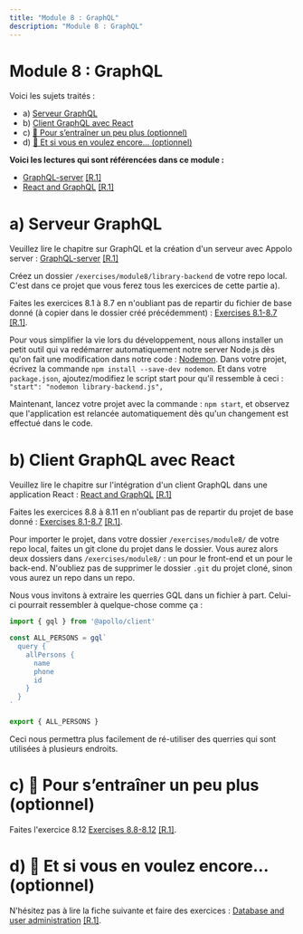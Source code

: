 ```yaml
---
title: "Module 8 : GraphQL"
description: "Module 8 : GraphQL"
---
```


# Module 8 : GraphQL

Voici les sujets traités :
- a) [Serveur GraphQL](#a)
- b) [Client GraphQL avec React](#b)
- c) [🍬 Pour s’entraîner un peu plus (optionnel)](#c)
- d) [🍬 Et si vous en voulez encore... (optionnel)](#d)

**Voici les lectures qui sont référencées dans ce module :**
- [GraphQL-server](https://fullstackopen.com/en/part8/graph_ql_server) [[R.1]](/references/#r1)
- [React and GraphQL](https://fullstackopen.com/en/part8/react_and_graph_ql) [[R.1]](/references/#r1)

# <a id="a"></a>a) Serveur GraphQL

Veuillez lire le chapitre sur GraphQL et la création d'un serveur avec Appolo server : [GraphQL-server](ttps://fullstackopen.com/en/part8/graph_ql_server) [[R.1]](/references/#r1)

Créez un dossier `/exercises/module8/library-backend` de votre repo local. C'est dans ce projet que vous ferez tous les exercices de cette partie a).

Faites les exercices 8.1 à 8.7 en n'oubliant pas de repartir du fichier de base donné (à copier dans le dossier créé précédemment) : [Exercises 8.1-8.7](https://fullstackopen.com/en/part8/graph_ql_server#exercises-8-1-8-7) [[R.1]](/references/#r1).

Pour vous simplifier la vie lors du développement, nous allons installer un petit outil qui va redémarrer automatiquement notre server Node.js dès qu'on fait une modification dans notre code : [Nodemon](https://nodemon.io/). Dans votre projet, écrivez la commande `npm install --save-dev nodemon`. Et dans votre `package.json`, ajoutez/modifiez le script start pour qu'il ressemble à ceci : `"start": "nodemon library-backend.js",`

Maintenant, lancez votre projet avec la commande : `npm start`, et observez que l'application est relancée automatiquement dès qu'un changement est effectué dans le code.

# <a id="b"></a>b) Client GraphQL avec React

Veuillez lire le chapitre sur l'intégration d'un client GraphQL dans une application React : [React and GraphQL](https://fullstackopen.com/en/part8/react_and_graph_ql) [[R.1]](/references/#r1)

Faites les exercices 8.8 à 8.11 en n'oubliant pas de repartir du projet de base donné : [Exercises 8.1-8.7](https://fullstackopen.com/en/part8/graph_ql_server#exercises-8-1-8-7) [[R.1]](/references/#r1).

Pour importer le projet, dans votre dossier `/exercises/module8/` de votre repo local, faites un git clone du projet dans le dossier. Vous aurez alors deux dossiers dans `/exercises/module8/` : un pour le front-end et un pour le back-end. N'oubliez pas de supprimer le dossier `.git` du projet cloné, sinon vous aurez un repo dans un repo.

Nous vous invitons à extraire les querries GQL dans un fichier à part. Celui-ci pourrait ressembler à quelque-chose comme ça :

```js
import { gql } from '@apollo/client'

const ALL_PERSONS = gql`
  query {
    allPersons {
      name
      phone
      id
    }
  }
`

export { ALL_PERSONS }
```

Ceci nous permettra plus facilement de ré-utiliser des querries qui sont utilisées à plusieurs endroits.

# <a id="c"></a>c) 🍬 Pour s’entraîner un peu plus (optionnel)

Faites l'exercice 8.12 [Exercises 8.8-8.12](https://fullstackopen.com/en/part8/react_and_graph_ql#exercises-8-8-8-12) [[R.1]](/references/#r1).

# <a id="d"></a>d) 🍬 Et si vous en voulez encore... (optionnel)

N'hésitez pas à lire la fiche suivante et faire des exercices : [Database and user administration](https://fullstackopen.com/en/part8/database_and_user_administration) [[R.1]](/references/#r1).
